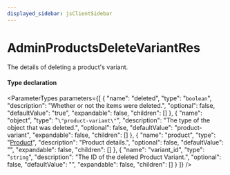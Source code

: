 ```yaml
---
displayed_sidebar: jsClientSidebar
---
```



# AdminProductsDeleteVariantRes

The details of deleting a product's variant.

#### Type declaration

<ParameterTypes parameters={[
  {
    "name": "deleted",
    "type": "`boolean`",
    "description": "Whether or not the items were deleted.",
    "optional": false,
    "defaultValue": "true",
    "expandable": false,
    "children": []
  },
  {
    "name": "object",
    "type": "`\"product-variant\"`",
    "description": "The type of the object that was deleted.",
    "optional": false,
    "defaultValue": "product-variant",
    "expandable": false,
    "children": []
  },
  {
    "name": "product",
    "type": "[Product](../classes/internal.Product.mdx)",
    "description": "Product details.",
    "optional": false,
    "defaultValue": "",
    "expandable": false,
    "children": []
  },
  {
    "name": "variant_id",
    "type": "`string`",
    "description": "The ID of the deleted Product Variant.",
    "optional": false,
    "defaultValue": "",
    "expandable": false,
    "children": []
  }
]} />
